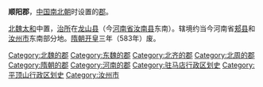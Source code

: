 '''顺阳郡'''，[[中国|中国]][[南北朝|南北朝]]时设置的[[郡|郡]]。

[[北魏|北魏]][[太和_(北魏)|太和]]中置，[[治所|治所]]在[[龙山县|龙山县]]（今[[河南省|河南省]][[汝南县|汝南县]]东南）。辖境约当今河南省[[郏县|郏县]]和[[汝州市|汝州市]]东南部分地。[[隋朝|隋朝]][[开皇|开皇]]三年（583年）废。
{{南北朝行政区划小作品}}
{{DEFAULTSORT:S}}
[[Category:北魏的郡|Category:北魏的郡]]
[[Category:东魏的郡|Category:东魏的郡]]
[[Category:北齐的郡|Category:北齐的郡]]
[[Category:北周的郡|Category:北周的郡]]
[[Category:隋朝的郡|Category:隋朝的郡]]
[[Category:河南的郡|Category:河南的郡]]
[[Category:驻马店行政区划史|Category:驻马店行政区划史]]
[[Category:平顶山行政区划史|Category:平顶山行政区划史]]
[[Category:汝州市|Category:汝州市]]